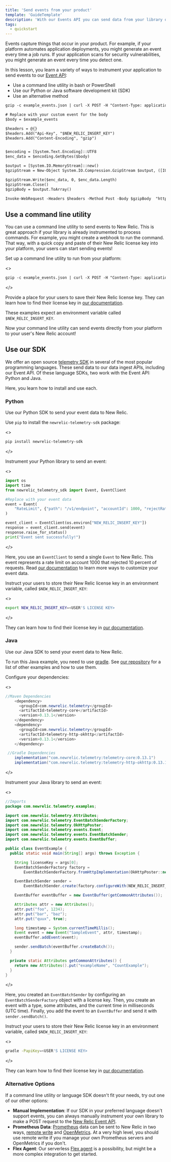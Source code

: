```yaml
---
title: 'Send events from your product'
template: 'GuideTemplate'
description: 'With our Events API you can send data from your library or platform.'
tags:
  - quickstart
---
```


<Intro>

Events capture things that occur in your product. For example, if your platform automates application deployments, you might generate an event every time a job runs. If your application scans for security vulnerabilities, you might generate an event every time you detect one.

In this lesson, you learn a variety of ways to instrument your application to send events to our [Event API](https://docs.newrelic.com/docs/data-apis/ingest-apis/introduction-event-api/):

- Use a command line utility in bash or PowerShell
- Use our Python or Java software development kit (SDK)
- Use an alternative method

</Intro>

<Tutorial>

<Project>

```txt fileName=Bash
gzip -c example_events.json | curl -X POST -H "Content-Type: application/json" -H "Api-Key: NEW_RELIC_INSERT_KEY" -H "Content-Encoding: gzip" https://insights-collector.newrelic.com/v1/accounts/events --data-binary @-
```

```txt fileName=PowerShell
# Replace with your custom event for the body
$body = $example_events

$headers = @{}
$headers.Add("Api-Key", "$NEW_RELIC_INSERT_KEY")
$headers.Add("Content-Encoding", "gzip")


$encoding = [System.Text.Encoding]::UTF8
$enc_data = $encoding.GetBytes($body)

$output = [System.IO.MemoryStream]::new()
$gzipStream = New-Object System.IO.Compression.GzipStream $output, ([IO.Compression.CompressionMode]::Compress)

$gzipStream.Write($enc_data, 0, $enc_data.Length)
$gzipStream.Close()
$gzipBody = $output.ToArray()

Invoke-WebRequest -Headers $headers -Method Post -Body $gzipBody  "https://insights-collector.newrelic.com/v1/accounts/events"
```

</Project>

## Use a command line utility

You can use a command line utility to send events to New Relic. This is great approach if your library is already instrumented to process commands. For example, you might create a webhook to run the command. That way, with a quick copy and paste of their New Relic license key into your platform, your users can start sending events!

<Steps>

<Step>

Set up a command line utility to run from your platform:

<>

```txt fileName=Bash
gzip -c example_events.json | curl -X POST -H "Content-Type: application/json" -H "Api-Key: NEW_RELIC_INSERT_KEY" -H "Content-Encoding: gzip" https://insights-collector.newrelic.com/v1/accounts/events --data-binary @-
```

</>

</Step>

<Step>

Provide a place for your users to save their New Relic license key. They can learn how to find their license key in [our documentation](https://docs.newrelic.com/docs/apis/intro-apis/new-relic-api-keys/#ingest-license-key).

<Callout variant="important">

These examples expect an environment variable called `$NEW_RELIC_INSERT_KEY`.

</Callout>

</Step>

</Steps>

Now your command line utility can send events directly from your platform to your user's New Relic account!

</Tutorial>

## Use our SDK

We offer an open source [telemetry SDK](https://docs.newrelic.com/docs/data-apis/ingest-apis/telemetry-sdks-report-custom-telemetry-data/) in several of the most popular programming languages. These send data to our data ingest APIs, including our Event API. Of these language SDKs, two work with the Event API: Python and Java.

Here, you learn how to install and use each.

### Python

Use our Python SDK to send your event data to New Relic.

<Steps>

<Step>

Use `pip` to install the `newrelic-telemetry-sdk` package:

<>

```bash
pip install newrelic-telemetry-sdk
```

</>

</Step>

Instrument your Python library to send an event:

<>

```Python
import os
import time
from newrelic_telemetry_sdk import Event, EventClient

#Replace with your event data
event = Event(
    "RateLimit", {"path": "/v1/endpoint", "accountId": 1000, "rejectRatio": 0.1}
)

event_client = EventClient(os.environ["NEW_RELIC_INSERT_KEY"])
response = event_client.send(event)
response.raise_for_status()
print("Event sent successfully!")
```

</>

Here, you use an `EventClient` to send a single `Event` to New Relic. This event represents a rate limit on account 1000 that rejected 10 percent of requests. Read [our documentation](https://docs.newrelic.com/docs/data-apis/ingest-apis/introduction-event-api/#instrument) to learn more ways to customize your event data.

<Step>

Instruct your users to store their New Relic license key in an environment variable, called `$NEW_RELIC_INSERT_KEY`:

<>

```bash
export NEW_RELIC_INSERT_KEY=<USER'S LICENSE KEY>
```

</>

They can learn how to find their license key in [our documentation](https://docs.newrelic.com/docs/apis/intro-apis/new-relic-api-keys/#ingest-license-key).

</Step>

</Steps>

### Java

Use our Java SDK to send your event data to New Relic.

<Callout variant="important">

To run this Java example, you need to use [gradle](https://gradle.org/install/). See [our repository](https://github.com/newrelic/newrelic-telemetry-sdk-java/tree/main/telemetry_examples#telemetry-examples) for a list of other examples and how to use them.

</Callout>

<Steps>

<Step>

Configure your dependencies:

<>

```java
//Maven Dependencies
    <dependency>
      <groupId>com.newrelic.telemetry</groupId>
      <artifactId>telemetry-core</artifactId>
      <version>0.13.1</version>
    </dependency>
    <dependency>
      <groupId>com.newrelic.telemetry</groupId>
      <artifactId>telemetry-http-okhttp</artifactId>
      <version>0.13.1</version>
    </dependency>

 //Gradle Dependencies
    implementation("com.newrelic.telemetry:telemetry-core:0.13.1")
    implementation("com.newrelic.telemetry:telemetry-http-okhttp:0.13.1")
```

</>

</Step>

<Step>

Instrument your Java library to send an event:

<>

```java
//Imports
package com.newrelic.telemetry.examples;

import com.newrelic.telemetry.Attributes;
import com.newrelic.telemetry.EventBatchSenderFactory;
import com.newrelic.telemetry.OkHttpPoster;
import com.newrelic.telemetry.events.Event;
import com.newrelic.telemetry.events.EventBatchSender;
import com.newrelic.telemetry.events.EventBuffer;

public class EventExample {
  public static void main(String[] args) throws Exception {

    String licenseKey = args[0];
    EventBatchSenderFactory factory =
        EventBatchSenderFactory.fromHttpImplementation(OkHttpPoster::new);

    EventBatchSender sender =
        EventBatchSender.create(factory.configureWith(NEW_RELIC_INSERT_KEY).useLicenseKey(true).build());

    EventBuffer eventBuffer = new EventBuffer(getCommonAttributes());

    Attributes attr = new Attributes();
    attr.put("foo", 1234);
    attr.put("bar", "baz");
    attr.put("quux", true);

    long timestamp = System.currentTimeMillis();
    Event event = new Event("SampleEvent", attr, timestamp);
    eventBuffer.addEvent(event);

    sender.sendBatch(eventBuffer.createBatch());
  }

  private static Attributes getCommonAttributes() {
    return new Attributes().put("exampleName", "CountExample");
  }
}
```

</>

Here, you created an `EventBatchSender` by configuring an `EventBatchSenderFactory` object with a license key. Then, you create an event with a type, some attributes, and the current time in milliseconds (UTC time). Finally, you add the event to an `EventBuffer` and send it with `sender.sendBatch()`.

</Step>

<Step>

Instruct your users to store their New Relic license key in an environment variable, called `$NEW_RELIC_INSERT_KEY`:

<>

```bash
gradle -PapiKey=<USER'S LICENSE KEY>
```

</>

They can learn how to find their license key in [our documentation](https://docs.newrelic.com/docs/apis/intro-apis/new-relic-api-keys/#ingest-license-key).

</Step>

</Steps>

### Alternative Options

If a command line utility or language SDK doesn't fit your needs, try out one of our other options:

- **Manual Implementation**: If our SDK in your preferred language doesn't support events, you can always manually instrument your own library to make a POST request to the [New Relic Event API](https://docs.newrelic.com/docs/data-apis/ingest-apis/introduction-event-api/).
- **Prometheus Data**: [Prometheus](https://docs.newrelic.com/docs/infrastructure/prometheus-integrations/get-started/send-prometheus-metric-data-new-relic) data can be sent to New Relic in two ways, [remote write](https://docs.newrelic.com/docs/infrastructure/prometheus-integrations/install-configure-remote-write/set-your-prometheus-remote-write-integration) and [OpenMetrics](https://docs.newrelic.com/docs/infrastructure/prometheus-integrations/install-configure-openmetrics/install-update-or-uninstall-your-prometheus-openmetrics-integration). At a very high level, you should use remote write if you manage your own Prometheus servers and OpenMetrics if you don't.
- **Flex Agent**: Our serverless [Flex agent](https://github.com/newrelic/nri-flex/blob/master/docs/basic-tutorial.md#flex-step-by-step-tutorial) is a possibility, but might be a more complex integration to get started.